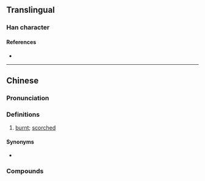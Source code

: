 {{also|㶶}}
{{character info/new}}
==Translingual==

===Han character===
{{Han char|rn=86|rad=火|as=13|sn=17|four=|canj=FTWV|ids=⿰火農}}

====References====
* {{Han ref|kx=0685.201|hdz=32240.181|uh=71F6|ud=29174}}

----

==Chinese==
{{zh-forms|s=㶶|alt=𪒬}}
{{zh-wp|yue}}

===Pronunciation===
{{zh-pron
|c=nung1
|c-t=nuung1
|cat=a
}}

===Definitions===
{{zh-hanzi}}

# {{lb|zh|Cantonese}} [[burnt]]; [[scorched]]
#: {{zh-x|燶 到 黑 嗮|'''burnt''' to a crisp ''(lit. "'''burnt''' to the point that it is now all black")''|C}}

====Synonyms====
* {{zh-l|燒燶}}

===Compounds===
{{zh-der|窮到燶|燶起塊面|燶口燶面|面燶|面燶燶}}